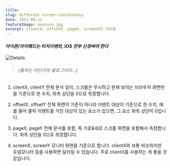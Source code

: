 ```yaml
---
title:
slug: different-screen-coordinates
date: 2021-08-11
featureImage: measure.jpg
excerpt: clientX, offsetX, pageX, screenX의 차이점
---
```


#### <em>아이폰/아이패드는 터치이벤트, IOS 전부 신경써야 한다</em>

![Details](./measure.png)

> <h6>(출처는 어딘가의 블로그이다...)</h6>

1. clientX, clientY
   전체 문서 길이, 스크롤은 무시하고 현재 보이는 브라우저 화면만을 기준으로 한 수치,
   좌측 상단을 0으로 측정합니다.

2. offsetX, offsetY
   전체 화면이 기준이 아니라 이벤트 대상이 기준으로 한 수치,
   예를 들어 클릭 이벤트를 가진 대상이 있는 요소가 있으면, 그 요소 좌측 상단이 0입니다.

3. pageX, pageY
   전체 문서를 포함, 즉 가로&세로 스크롤 화면을 포함해서 측정합니다.
   좌측 상단을 0으로 측정합니다.

4. screenX, screenY
   모니터 화면을 기준으로 합니다. clientX와 보통 비슷하지만 듀얼모니터 등을 사용하면
   달라질 수 있습니다. 주로 clientX를 사용하는 게 좋을 것 같습니다.
